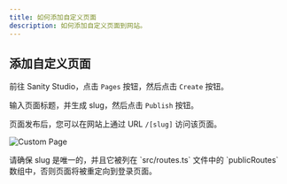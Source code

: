 ```yaml
---
title: 如何添加自定义页面
description: 如何添加自定义页面到网站。
---
```



## 添加自定义页面

前往 Sanity Studio，点击 `Pages` 按钮，然后点击 `Create` 按钮。

输入页面标题，并生成 slug，然后点击 `Publish` 按钮。

页面发布后，您可以在网站上通过 URL `/[slug]` 访问该页面。

![Custom Page](../../../assets/images/guide-custom-page.png)

<Aside type="note">
    请确保 slug 是唯一的，并且它被列在 `src/routes.ts` 文件中的 `publicRoutes` 数组中，否则页面将被重定向到登录页面。
</Aside>
